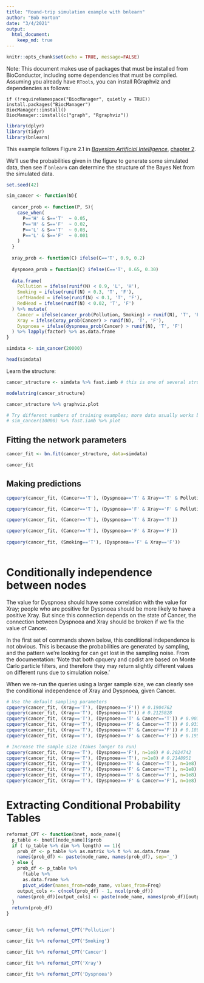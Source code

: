 ---
title: "Round-trip simulation example with bnlearn"
author: "Bob Horton"
date: "3/4/2021"
output: 
  html_document:
    keep_md: true
---

```{r setup, include=FALSE}
knitr::opts_chunk$set(echo = TRUE, message=FALSE)
```

Note: This document makes use of packages that must be installed from BioConductor, including some dependencies that must be compiled. Assuming you already have `RTools`, you can install RGraphviz and dependencies as follows:
```
if (!requireNamespace("BiocManager", quietly = TRUE))
install.packages("BiocManager")
BiocManager::install()
BiocManager::install(c("graph", "Rgraphviz"))

```
```{r libraries, warning=FALSE}
library(dplyr)
library(tidyr)
library(bnlearn)
```

This example follows Figure 2.1 in  [_Bayesian Artificial Intelligence_](https://bayesian-intelligence.com/publications/bai/), [chapter 2](https://bayesian-intelligence.com/publications/bai/book/BAI_Chapter2.pdf).


We'll use the probabilities given in the figure to generate some simulated data, then see if `bnlearn` can determine the structure of the Bayes Net from the simulated data.

```{r cancer_simdata}
set.seed(42)

sim_cancer <- function(N){
  
  cancer_prob <- function(P, S){
    case_when(
      P=='H' & S=='T'  ~ 0.05,
      P=='H' & S=='F'  ~ 0.02,
      P=='L' & S=='T'  ~ 0.03,
      P=='L' & S=='F'  ~ 0.001
    )
  }
  
  xray_prob <- function(C) ifelse(C=='T', 0.9, 0.2)
  
  dyspnoea_prob = function(C) ifelse(C=='T', 0.65, 0.30)
  
  data.frame(
    Pollution = ifelse(runif(N) < 0.9, 'L', 'H'),
    Smoking = ifelse(runif(N) < 0.3, 'T', 'F'),
    LeftHanded = ifelse(runif(N) < 0.1, 'T', 'F'),
    RedHead = ifelse(runif(N) < 0.02, 'T', 'F')
  ) %>% mutate(
    Cancer = ifelse(cancer_prob(Pollution, Smoking) > runif(N), 'T', 'F'),
    Xray = ifelse(xray_prob(Cancer) > runif(N), 'T', 'F'),
    Dyspnoea = ifelse(dyspnoea_prob(Cancer) > runif(N), 'T', 'F')
  ) %>% lapply(factor) %>% as.data.frame
}

simdata <- sim_cancer(20000)

head(simdata)

```

Learn the structure:

```{r plot_gs}

cancer_structure <- simdata %>% fast.iamb # this is one of several structure-learning algorithms

modelstring(cancer_structure)

cancer_structure %>% graphviz.plot

# Try different numbers of training examples; more data usually works better.
# sim_cancer(10000) %>% fast.iamb %>% plot
```


## Fitting the network parameters

```{r fitting_parameters}

cancer_fit <- bn.fit(cancer_structure, data=simdata)

cancer_fit

```

## Making predictions

```{r making_predictions}

cpquery(cancer_fit, (Cancer=='T'), (Dyspnoea=='T' & Xray=='T' & Pollution=='H' & Smoking=='T'))

cpquery(cancer_fit, (Cancer=='T'), (Dyspnoea=='F' & Xray=='F' & Pollution=='H' & Smoking=='T'))

cpquery(cancer_fit, (Cancer=='T'), (Dyspnoea=='T' & Xray=='T'))

cpquery(cancer_fit, (Cancer=='T'), (Dyspnoea=='F' & Xray=='F'))
        
cpquery(cancer_fit, (Smoking=='T'), (Dyspnoea=='F' & Xray=='F'))
        
```
# Conditionally independence between nodes

The value for Dyspnoea should have some correlation with the value for Xray; people who are positive for Dyspnoea should be more likely to have a positive Xray. But since this connection depends on the state of Cancer, the connection between Dyspnoea and Xray should be broken if we fix the value of Cancer.

In the first set of commands shown below, this conditional independence is not obvious. This is because the probabilities are generated by sampling, and the pattern we're looking for can get lost in the sampling noise. From the documentation:
'Note that both cpquery and cpdist are based on Monte Carlo particle filters, and therefore they may return slightly different values on different runs due to simulation noise.'

When we re-run the queries using a larger sample size, we can clearly see the conditional independence of Xray and Dyspnoea, given Cancer.

```{r conditional_independence_questions}
# Use the default sampling parameters
cpquery(cancer_fit, (Xray=='T'), (Dyspnoea=='F')) # 0.1904762
cpquery(cancer_fit, (Xray=='T'), (Dyspnoea=='T')) # 0.2125828
cpquery(cancer_fit, (Xray=='T'), (Dyspnoea=='T' & Cancer=='T')) # 0.9032258
cpquery(cancer_fit, (Xray=='T'), (Dyspnoea=='F' & Cancer=='T')) # 0.9333333
cpquery(cancer_fit, (Xray=='T'), (Dyspnoea=='T' & Cancer=='F')) # 0.1897611
cpquery(cancer_fit, (Xray=='T'), (Dyspnoea=='F' & Cancer=='F')) # 0.1954023

# Increase the sample size (takes longer to run)
cpquery(cancer_fit, (Xray=='T'), (Dyspnoea=='F'), n=1e8) # 0.2024742
cpquery(cancer_fit, (Xray=='T'), (Dyspnoea=='T'), n=1e8) # 0.2148951
cpquery(cancer_fit, (Xray=='T'), (Dyspnoea=='T' & Cancer=='T'), n=1e8) # 0.9148965
cpquery(cancer_fit, (Xray=='T'), (Dyspnoea=='F' & Cancer=='T'), n=1e8) # 0.9149352
cpquery(cancer_fit, (Xray=='T'), (Dyspnoea=='T' & Cancer=='F'), n=1e8) # 0.1985526
cpquery(cancer_fit, (Xray=='T'), (Dyspnoea=='F' & Cancer=='F'), n=1e8) # 0.1987495

```


# Extracting Conditional Probability Tables

```{r extracting_CPTs}

reformat_CPT <- function(bnet, node_name){
  p_table <- bnet[[node_name]]$prob
  if ( (p_table %>% dim %>% length) == 1){
    prob_df <- p_table %>% as.matrix %>% t %>% as.data.frame
    names(prob_df) <- paste(node_name, names(prob_df), sep='_')
  } else {
    prob_df <- p_table %>% 
      ftable %>% 
      as.data.frame %>% 
      pivot_wider(names_from=node_name, values_from=Freq)
    output_cols <- c(ncol(prob_df) - 1, ncol(prob_df))
    names(prob_df)[output_cols] <- paste(node_name, names(prob_df)[output_cols], sep='_')
  }
  return(prob_df)
}


cancer_fit %>% reformat_CPT('Pollution')

cancer_fit %>% reformat_CPT('Smoking')

cancer_fit %>% reformat_CPT('Cancer')

cancer_fit %>% reformat_CPT('Xray')

cancer_fit %>% reformat_CPT('Dyspnoea')

```
